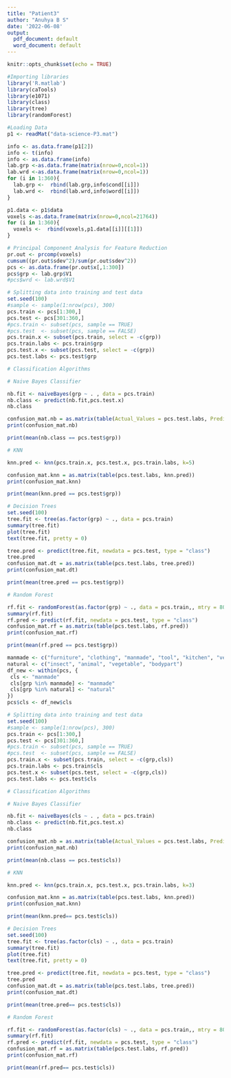 ```yaml
---
title: "Patient3"
author: "Anuhya B S"
date: '2022-06-08'
output:
  pdf_document: default
  word_document: default
---
```


```r
knitr::opts_chunk$set(echo = TRUE)
```

```r
#Importing libraries
library('R.matlab')
library(caTools)
library(e1071)
library(class)
library(tree)
library(randomForest)
```

```r
#Loading Data
p1 <- readMat("data-science-P3.mat")

info <- as.data.frame(p1[2])
info <- t(info)
info <- as.data.frame(info)
lab.grp <-as.data.frame(matrix(nrow=0,ncol=1))
lab.wrd <-as.data.frame(matrix(nrow=0,ncol=1))
for (i in 1:360){
  lab.grp <-  rbind(lab.grp,info$cond[[i]])
  lab.wrd <-  rbind(lab.wrd,info$word[[i]])
}

p1.data <- p1$data
voxels <-as.data.frame(matrix(nrow=0,ncol=21764))
for (i in 1:360){
  voxels <-  rbind(voxels,p1.data[[i]][[1]])
}

```

```r
# Principal Component Analysis for Feature Reduction
pr.out <- prcomp(voxels)
cumsum((pr.out$sdev^2)/sum(pr.out$sdev^2))
pcs <- as.data.frame(pr.out$x[,1:300])
pcs$grp <- lab.grp$V1
#pcs$wrd <- lab.wrd$V1
```

```r
# Splitting data into training and test data
set.seed(100) 
#sample <- sample(1:nrow(pcs), 300)
pcs.train <- pcs[1:300,]
pcs.test <- pcs[301:360,]
#pcs.train <- subset(pcs, sample == TRUE)
#pcs.test  <- subset(pcs, sample == FALSE)
pcs.train.x <- subset(pcs.train, select = -c(grp))
pcs.train.labs <- pcs.train$grp
pcs.test.x <- subset(pcs.test, select = -c(grp))
pcs.test.labs <- pcs.test$grp
```

```r
# Classification Algorithms

# Naive Bayes Classifier

nb.fit <- naiveBayes(grp ~ . , data = pcs.train)
nb.class <- predict(nb.fit,pcs.test.x)
nb.class

confusion_mat.nb = as.matrix(table(Actual_Values = pcs.test.labs, Predicted_Values = nb.class)) 
print(confusion_mat.nb)

print(mean(nb.class == pcs.test$grp))
```
```r
# KNN

knn.pred <- knn(pcs.train.x, pcs.test.x, pcs.train.labs, k=5)

confusion_mat.knn = as.matrix(table(pcs.test.labs, knn.pred)) 
print(confusion_mat.knn)

print(mean(knn.pred == pcs.test$grp))
```

```r
# Decision Trees
set.seed(100)
tree.fit <- tree(as.factor(grp) ~ ., data = pcs.train)
summary(tree.fit)
plot(tree.fit)
text(tree.fit, pretty = 0)

tree.pred <- predict(tree.fit, newdata = pcs.test, type = "class")
tree.pred
confusion_mat.dt = as.matrix(table(pcs.test.labs, tree.pred)) 
print(confusion_mat.dt)

print(mean(tree.pred == pcs.test$grp))
```

```r
# Random Forest

rf.fit <- randomForest(as.factor(grp) ~ ., data = pcs.train,, mtry = 80, importance = TRUE)
summary(rf.fit)
rf.pred <- predict(rf.fit, newdata = pcs.test, type = "class")
confusion_mat.rf = as.matrix(table(pcs.test.labs, rf.pred)) 
print(confusion_mat.rf)

print(mean(rf.pred == pcs.test$grp))
```

```r
manmade <- c("furniture", "clothing", "manmade", "tool", "kitchen", "vehicle", "building", "buildpart")
natural <- c("insect", "animal", "vegetable", "bodypart")
df_new <- within(pcs, {
 cls <- "manmade"
 cls[grp %in% manmade] <- "manmade"
 cls[grp %in% natural] <- "natural"
})
pcs$cls <- df_new$cls
```

```r
# Splitting data into training and test data
set.seed(100) 
#sample <- sample(1:nrow(pcs), 300)
pcs.train <- pcs[1:300,]
pcs.test <- pcs[301:360,]
#pcs.train <- subset(pcs, sample == TRUE)
#pcs.test  <- subset(pcs, sample == FALSE)
pcs.train.x <- subset(pcs.train, select = -c(grp,cls))
pcs.train.labs <- pcs.train$cls
pcs.test.x <- subset(pcs.test, select = -c(grp,cls))
pcs.test.labs <- pcs.test$cls
```

```r
# Classification Algorithms

# Naive Bayes Classifier

nb.fit <- naiveBayes(cls ~ . , data = pcs.train)
nb.class <- predict(nb.fit,pcs.test.x)
nb.class

confusion_mat.nb = as.matrix(table(Actual_Values = pcs.test.labs, Predicted_Values = nb.class)) 
print(confusion_mat.nb)

print(mean(nb.class == pcs.test$cls))
```
```r
# KNN

knn.pred <- knn(pcs.train.x, pcs.test.x, pcs.train.labs, k=3)

confusion_mat.knn = as.matrix(table(pcs.test.labs, knn.pred)) 
print(confusion_mat.knn)

print(mean(knn.pred== pcs.test$cls))
```

```r
# Decision Trees
set.seed(100)
tree.fit <- tree(as.factor(cls) ~ ., data = pcs.train)
summary(tree.fit)
plot(tree.fit)
text(tree.fit, pretty = 0)

tree.pred <- predict(tree.fit, newdata = pcs.test, type = "class")
tree.pred
confusion_mat.dt = as.matrix(table(pcs.test.labs, tree.pred)) 
print(confusion_mat.dt)

print(mean(tree.pred== pcs.test$cls))
```

```r
# Random Forest

rf.fit <- randomForest(as.factor(cls) ~ ., data = pcs.train,, mtry = 80, importance = TRUE)
summary(rf.fit)
rf.pred <- predict(rf.fit, newdata = pcs.test, type = "class")
confusion_mat.rf = as.matrix(table(pcs.test.labs, rf.pred)) 
print(confusion_mat.rf)

print(mean(rf.pred== pcs.test$cls))
```
